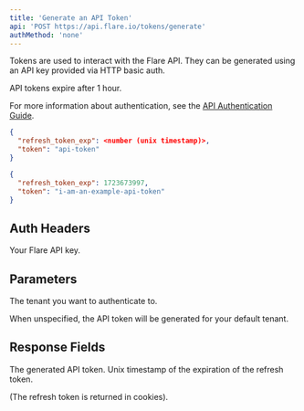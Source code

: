 ```yaml
---
title: 'Generate an API Token'
api: 'POST https://api.flare.io/tokens/generate'
authMethod: 'none'
---
```



Tokens are used to interact with the Flare API.
They can be generated using an API key provided via HTTP basic auth.

API tokens expire after 1 hour.

For more information about authentication, see the [API Authentication Guide](/introduction/authentication/).

<ResponseExample>

```json Response Schema
{
  "refresh_token_exp": <number (unix timestamp)>,
  "token": "api-token"
}
```

```json Response Example
{
  "refresh_token_exp": 1723673997,
  "token": "i-am-an-example-api-token"
}
```

</ResponseExample>

## Auth Headers

<ParamField header="Authorization" type="string" required>
  Your Flare API key.
</ParamField>

## Parameters

<ParamField body="tenant_id" type="number">
  The tenant you want to authenticate to.
  
  When unspecified, the API token will be generated for your default tenant.
</ParamField>

## Response Fields

<ResponseField name="token" type="string">
  The generated API token.
</ResponseField>

<ResponseField name="refresh_token_exp" type="number">
  Unix timestamp of the expiration of the refresh token.
  
  (The refresh token is returned in cookies).
</ResponseField>
